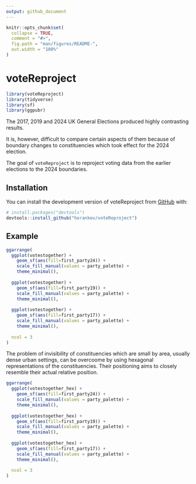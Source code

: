```yaml
---
output: github_document
---
```


<!-- README.md is generated from README.Rmd. Please edit that file -->

```r
knitr::opts_chunk$set(
  collapse = TRUE,
  comment = "#>",
  fig.path = "man/figures/README-",
  out.width = "100%"
)
```

# voteReproject

```r
library(voteReproject)
library(tidyverse)
library(sf)
library(ggpubr)

```


<!-- badges: start -->
<!-- badges: end -->

The 2017, 2019 and 2024 UK General Elections produced highly contrasting results. 

It is, however, difficult to compare certain aspects of them because of boundary changes to constituencies which took effect for the 2024 election. 

The goal of `voteReproject` is to reproject voting data from the earlier elections to the 2024 boundaries.


## Installation

You can install the development version of voteReproject from [GitHub](https://github.com/) with:

``` r
# install.packages("devtools")
devtools::install_github("horankev/voteReproject")
```

## Example

```r

ggarrange(
  ggplot(votestogether) +
    geom_sf(aes(fill=first_party24)) +
    scale_fill_manual(values = party_palette) + 
    theme_minimal(),
  
  ggplot(votestogether) +
    geom_sf(aes(fill=first_party19)) +
    scale_fill_manual(values = party_palette) + 
    theme_minimal(),
  
  ggplot(votestogether) +
    geom_sf(aes(fill=first_party17)) +
    scale_fill_manual(values = party_palette) + 
    theme_minimal(),
  
  ncol = 3
)


```

The problem of invisibility of constituencies which are small by area, usually dense urban settings, can be overcoome by using hexagonal representations of the constituencies. Their positioning aims to closely resemble their actual relative position. 

```r

ggarrange(
  ggplot(votestogether_hex) +
    geom_sf(aes(fill=first_party24)) +
    scale_fill_manual(values = party_palette) + 
    theme_minimal(),
  
  ggplot(votestogether_hex) +
    geom_sf(aes(fill=first_party19)) +
    scale_fill_manual(values = party_palette) + 
    theme_minimal(),
  
  ggplot(votestogether_hex) +
    geom_sf(aes(fill=first_party17)) +
    scale_fill_manual(values = party_palette) + 
    theme_minimal(),
  
  ncol = 3
)


```
